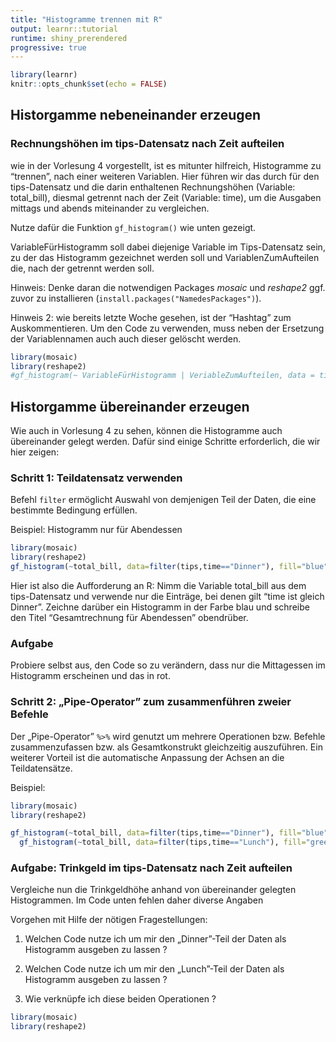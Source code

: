 ---
title: "Histogramme trennen mit R"
output: learnr::tutorial
runtime: shiny_prerendered
progressive: true
---

```{r setup, include=FALSE}
library(learnr)
knitr::opts_chunk$set(echo = FALSE)
```

## Historgamme nebeneinander erzeugen

### Rechnungshöhen im tips-Datensatz nach Zeit aufteilen

wie in der Vorlesung 4 vorgestellt, ist es mitunter hilfreich, Histogramme zu "trennen", nach einer weiteren Variablen. Hier führen wir das durch für den tips-Datensatz und die darin enthaltenen Rechnungshöhen (Variable: total_bill), diesmal getrennt nach  der Zeit (Variable: time), um die Ausgaben mittags und abends miteinander zu vergleichen.

Nutze dafür die Funktion `gf_histogram()` wie unten gezeigt. 

VariableFürHistogramm soll dabei diejenige Variable im Tips-Datensatz sein, zu der das Histogramm gezeichnet werden soll und VariablenZumAufteilen die, nach der getrennt werden soll.


Hinweis: Denke daran die notwendigen Packages *mosaic* und *reshape2* ggf. zuvor zu installieren (`install.packages("NamedesPackages")`).

Hinweis 2: wie bereits letzte Woche gesehen, ist der "Hashtag" zum Auskommentieren. Um den Code zu verwenden, muss neben der Ersetzung der Variablennamen auch auch dieser gelöscht werden.

```{r Histos_trennen_nebeneinander, exercise=TRUE}
library(mosaic)
library(reshape2)
#gf_histogram(~ VariableFürHistogramm | VeriableZumAufteilen, data = tips, color="black", binwidth=5, title="Gesamtrechnung nach Tageszeit")

```

## Historgamme übereinander erzeugen

Wie auch in Vorlesung 4 zu sehen, können die Histogramme auch übereinander gelegt werden. Dafür sind einige Schritte erforderlich, die wir hier zeigen:

### Schritt 1: Teildatensatz verwenden


Befehl `filter` ermöglicht Auswahl von demjenigen Teil der Daten, die eine bestimmte Bedingung erfüllen.

Beispiel: Histogramm nur für Abendessen

```{r Histos_trennen_uebereinander, exercise=TRUE}
library(mosaic)
library(reshape2)
gf_histogram(~total_bill, data=filter(tips,time=="Dinner"), fill="blue", title="Gesamtrechnung für Abendessen")
```


Hier ist also die Aufforderung an R: Nimm die Variable total_bill aus dem tips-Datensatz und verwende nur die Einträge, bei denen gilt "time ist gleich Dinner". Zeichne darüber ein Histogramm in der Farbe blau und schreibe den Titel "Gesamtrechnung für Abendessen" obendrüber.

### Aufgabe

Probiere selbst aus, den Code so zu verändern, dass nur die Mittagessen im Histogramm erscheinen und das in rot.

### Schritt 2: „Pipe-Operator" zum zusammenführen zweier Befehle

Der „Pipe-Operator" `%>%` wird genutzt um mehrere Operationen bzw. Befehle zusammenzufassen bzw. als Gesamtkonstrukt gleichzeitig auszuführen. Ein weiterer Vorteil ist die automatische Anpassung der Achsen an die Teildatensätze.

Beispiel: 

```{r Histos_trennen_uebereinander2, exercise=TRUE}
library(mosaic)
library(reshape2)

gf_histogram(~total_bill, data=filter(tips,time=="Dinner"), fill="blue", title="Gesamtrechnung nach Tageszeit") %>% 
  gf_histogram(~total_bill, data=filter(tips,time=="Lunch"), fill="green")


```

### Aufgabe: Trinkgeld im tips-Datensatz nach Zeit aufteilen

Vergleiche nun die Trinkgeldhöhe anhand von übereinander gelegten Histogrammen. Im Code unten fehlen daher diverse Angaben

Vorgehen mit Hilfe der nötigen Fragestellungen:

1)  Welchen Code nutze ich um mir den „Dinner"-Teil der Daten als Histogramm ausgeben zu lassen ?

2)  Welchen Code nutze ich um mir den „Lunch"-Teil der Daten als Histogramm ausgeben zu lassen ?

3)  Wie verknüpfe ich diese beiden Operationen ?


```{r Histos_trennen_uebereinander3, exercise=TRUE}
library(mosaic)
library(reshape2)




```
